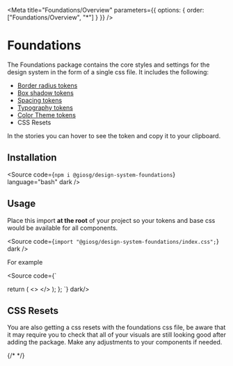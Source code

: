 
<Meta title="Foundations/Overview" parameters={{ options: { order: ["Foundations/Overview", "*"] } }} />

# Foundations

The Foundations package contains the core styles and settings for the design system in the form of a single css file. It includes the following:


- [Border radius tokens](/story/foundations-border-radius--variants)
- [Box shadow tokens](/story/foundations-box-shadows--variants)
- [Spacing tokens](/story/foundations-spacing--variants)
- [Typography tokens](/story/foundations-typography--body)
- [Color Theme tokens](/story/foundations-colors--themes)
- CSS Resets

In the stories you can hover to see the token and copy it to your clipboard.

## Installation

<Source code={`npm i @giosg/design-system-foundations`} language="bash" dark />

## Usage

Place this import **at the root** of your project so your tokens and base css would be available for all components.

<Source code={`import "@giosg/design-system-foundations/index.css";`} dark />

For example

<Source code={`





  return (
    <>
      <ReactHelmet>
        <title>Workflow builder</title>
      </ReactHelmet>
      <MainProvider>
        <Global styles={[globalStyles]} />
        <PagesRouting />
      </MainProvider>
    </>
  );
};
`}  dark/>

## CSS Resets

You are also getting a css resets with the foundations css file, be aware that it may require you to check that all of your visuals are still looking good after adding the package. Make any adjustments to your components if needed.

{/* <Canvas of={CompStories.Themes} dark/> */}
